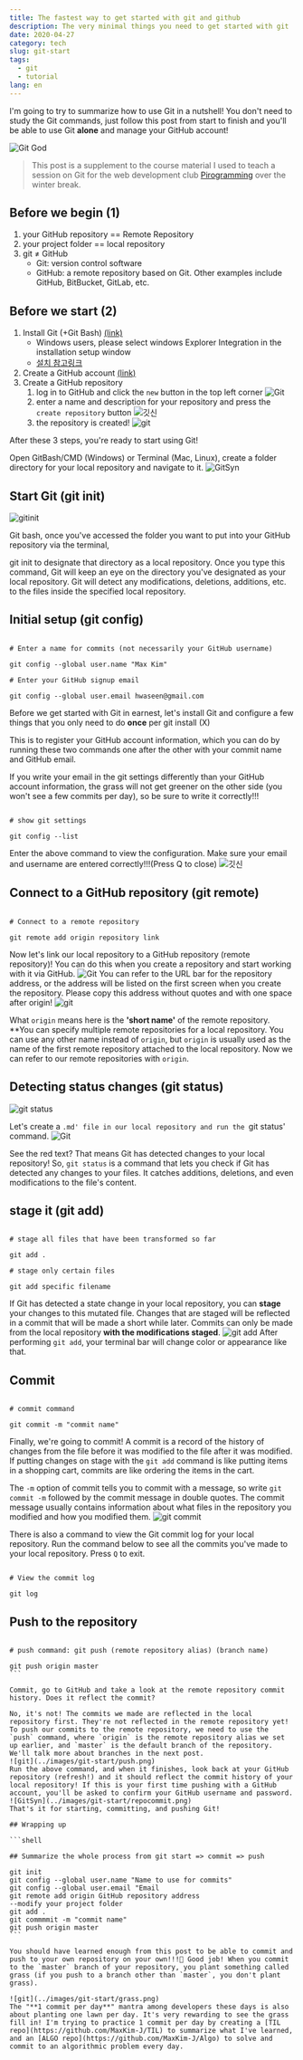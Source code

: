 ```yaml
---
title: The fastest way to get started with git and github
description: The very minimal things you need to get started with git
date: 2020-04-27
category: tech
slug: git-start
tags:
  - git
  - tutorial
lang: en
---
```


I'm going to try to summarize how to use Git in a nutshell! You don't need to study the Git commands, just follow this post from start to finish and you'll be able to use Git **alone** and manage your GitHub account!

![Git God](../images/git-start/gitgod.png)

> This post is a supplement to the course material I used to teach a session on Git for the web development club [Pirogramming](https://www.facebook.com/p.rogramming3k/) over the winter break.

## Before we begin (1)

1. your GitHub repository == Remote Repository
2. your project folder == local repository
3. git ≠ GitHub
   - Git: version control software
   - GitHub: a remote repository based on Git. Other examples include GitHub, BitBucket, GitLab, etc.

## Before we start (2)

1. Install Git (+Git Bash) [(link)](https://git-scm.com/downloads)
   - Windows users, please select windows Explorer Integration in the installation setup window
   - [설치 참고링크](https://gabii.tistory.com/entry/Git-Git-Bash-219-%EC%84%A4%EC%B9%98%ED%95%98%EA%B8%B0)
2. Create a GitHub account [(link)](https://github.com/)
3. Create a GitHub repository
   1. log in to GitHub and click the `new` button in the top left corner
      ![Git](../images/git-start/repo0.png)
   2. enter a name and description for your repository and press the `create repository` button
      ![깃신](../images/git-start/repo2.png)
   3. the repository is created!
      ![git](../images/git-start/repo1.png)

After these 3 steps, you're ready to start using Git!

Open GitBash/CMD (Windows) or Terminal (Mac, Linux), create a folder directory for your local repository and navigate to it.
![GitSyn](../images/git-start/cmd.png)

## Start Git (git init)

![gitinit](../images/git-start/gitinit.png)

Git bash, once you've accessed the folder you want to put into your GitHub repository via the terminal,

git init to designate that directory as a local repository. Once you type this command, Git will keep an eye on the directory you've designated as your local repository. Git will detect any modifications, deletions, additions, etc. to the files inside the specified local repository.

## Initial setup (git config)

```shell

# Enter a name for commits (not necessarily your GitHub username)

git config --global user.name "Max Kim"

# Enter your GitHub signup email

git config --global user.email hwaseen@gmail.com
```

Before we get started with Git in earnest, let's install Git and configure a few things that you only need to do **once** per git install (X)

This is to register your GitHub account information, which you can do by running these two commands one after the other with your commit name and GitHub email.

If you write your email in the git settings differently than your GitHub account information, the grass will not get greener on the other side (you won't see a few commits per day), so be sure to write it correctly!!!

```shell

# show git settings

git config --list
```

Enter the above command to view the configuration. Make sure your email and username are entered correctly!!!(Press Q to close)
![깃신](../images/git-start/config.png)

## Connect to a GitHub repository (git remote)

```shell

# Connect to a remote repository

git remote add origin repository link
```

Now let's link our local repository to a GitHub repository (remote repository)! You can do this when you create a repository and start working with it via GitHub.
![Git](../images/git-start/remote.png)
You can refer to the URL bar for the repository address, or the address will be listed on the first screen when you create the repository. Please copy this address without quotes and with one space after origin!
![git](../images/git-start/gitremotes.png)

What `origin` means here is the **'short name'** of the remote repository. \*\*You can specify multiple remote repositories for a local repository. You can use any other name instead of `origin`, but `origin` is usually used as the name of the first remote repository attached to the local repository. Now we can refer to our remote repositories with `origin`.

## Detecting status changes (git status)

![git status](../images/git-start/fileinit.png)

Let's create a `.md' file in our local repository and run the `git status' command.
![Git](../images/git-start/gitstatus.png)

See the red text? That means Git has detected changes to your local repository! So, `git status` is a command that lets you check if Git has detected any changes to your files. It catches additions, deletions, and even modifications to the file's content.

## stage it (git add)

```shell

# stage all files that have been transformed so far

git add .

# stage only certain files

git add specific filename
```

If Git has detected a state change in your local repository, you can **stage** your changes to this mutated file. Changes that are staged will be reflected in a commit that will be made a short while later. Commits can only be made from the local repository **with the modifications staged**.
![git add](../images/git-start/gitadd.png)
After performing `git add`, your terminal bar will change color or appearance like that.

## Commit

```shell

# commit command

git commit -m "commit name"
```

Finally, we're going to commit! A commit is a record of the history of changes from the file before it was modified to the file after it was modified. If putting changes on stage with the `git add` command is like putting items in a shopping cart, commits are like ordering the items in the cart.

The `-m` option of commit tells you to commit with a message, so write `git commit -m` followed by the commit message in double quotes. The commit message usually contains information about what files in the repository you modified and how you modified them.
![git commit](../images/git-start/commit.png)

There is also a command to view the Git commit log for your local repository. Run the command below to see all the commits you've made to your local repository. Press `Q` to exit.

```shell

# View the commit log

git log
```

## Push to the repository

````shell

# push command: git push (remote repository alias) (branch name)

git push origin master
```

Commit, go to GitHub and take a look at the remote repository commit history. Does it reflect the commit?

No, it's not! The commits we made are reflected in the local repository first. They're not reflected in the remote repository yet! To push our commits to the remote repository, we need to use the `push` command, where `origin` is the remote repository alias we set up earlier, and `master` is the default branch of the repository. We'll talk more about branches in the next post.
![git](../images/git-start/push.png)
Run the above command, and when it finishes, look back at your GitHub repository (refresh!) and it should reflect the commit history of your local repository! If this is your first time pushing with a GitHub account, you'll be asked to confirm your GitHub username and password.
![GitSyn](../images/git-start/repocommit.png)
That's it for starting, committing, and pushing Git!

## Wrapping up

```shell

## Summarize the whole process from git start => commit => push

git init
git config --global user.name "Name to use for commits"
git config --global user.email "Email
git remote add origin GitHub repository address
--modify your project folder
git add .
git commmmit -m "commit name"
git push origin master
```

You should have learned enough from this post to be able to commit and push to your own repository on your own!!!👏 Good job! When you commit to the `master` branch of your repository, you plant something called grass (if you push to a branch other than `master`, you don't plant grass).

![git](../images/git-start/grass.png)
The "**1 commit per day**" mantra among developers these days is also about planting one lawn per day. It's very rewarding to see the grass fill in! I'm trying to practice 1 commit per day by creating a [TIL repo](https://github.com/MaxKim-J/TIL) to summarize what I've learned, and an [ALGO repo](https://github.com/MaxKim-J/Algo) to solve and commit to an algorithmic problem every day.
````
